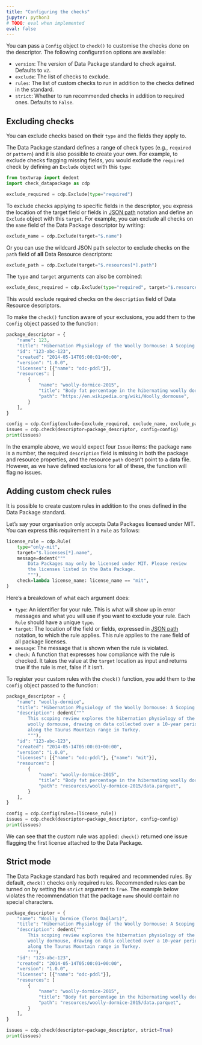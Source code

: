 ```yaml
---
title: "Configuring the checks"
jupyter: python3
# TODO: eval when implemented
eval: false
---
```


You can pass a `Config` object to `check()` to customise the checks done
on the descriptor. The following configuration options are available:

-   `version`: The version of Data Package standard to check against.
    Defaults to `v2`.
-   `exclude`: The list of checks to exclude.
-   `rules`: The list of custom checks to run in addition to the checks
    defined in the standard.
-   `strict`: Whether to run recommended checks in addition to required
    ones. Defaults to `False`.

## Excluding checks

You can exclude checks based on their `type` and the fields they apply
to.

The Data Package standard defines a range of check types (e.g.,
`required` or `pattern`) and it is also possible to create your own. For
example, to exclude checks flagging missing fields, you would exclude
the `required` check by defining an `Exclude` object with this `type`:

```python
from textwrap import dedent
import check_datapackage as cdp

exclude_required = cdp.Exclude(type="required")
```

To exclude checks applying to specific fields in the descriptor, you
express the location of the target field or fields in [JSON
path](https://en.wikipedia.org/wiki/JSONPath) notation and define an
`Exclude` object with this `target`. For example, you can exclude all
checks on the `name` field of the Data Package descriptor by writing:

```python
exclude_name = cdp.Exclude(target="$.name")
```

Or you can use the wildcard JSON path selector to exclude checks on the
`path` field of **all** Data Resource descriptors:

```python
exclude_path = cdp.Exclude(target="$.resources[*].path")
```

The `type` and `target` arguments can also be combined:

```python
exclude_desc_required = cdp.Exclude(type="required", target="$.resources[*].description")
```

This would exclude required checks on the `description` field of Data
Resource descriptors.

To make the `check()` function aware of your exclusions, you add them to
the `Config` object passed to the function:

```python
package_descriptor = {
    "name": 123,
    "title": "Hibernation Physiology of the Woolly Dormouse: A Scoping Review.",
    "id": "123-abc-123",
    "created": "2014-05-14T05:00:01+00:00",
    "version": "1.0.0",
    "licenses": [{"name": "odc-pddl"}],
    "resources": [
        {
            "name": "woolly-dormice-2015",
            "title": "Body fat percentage in the hibernating woolly dormouse",
            "path": "https://en.wikipedia.org/wiki/Woolly_dormouse",
        }
    ],
}

config = cdp.Config(exclude=[exclude_required, exclude_name, exclude_path])
issues = cdp.check(descriptor=package_descriptor, config=config)
print(issues)
```

In the example above, we would expect four `Issue` items: the package
`name` is a number, the required `description` field is missing in both
the package and resource properties, and the resource `path` doesn't
point to a data file. However, as we have defined exclusions for all of
these, the function will flag no issues.

## Adding custom check rules

It is possible to create custom rules in addition to the ones defined in
the Data Package standard.

Let's say your organisation only accepts Data Packages licensed under
MIT. You can express this requirement in a `Rule` as follows:

```python
license_rule = cdp.Rule(
    type="only-mit",
    target="$.licenses[*].name",
    message=dedent("""
        Data Packages may only be licensed under MIT. Please review
        the licenses listed in the Data Package.
        """),
    check=lambda license_name: license_name == "mit",
)
```

Here's a breakdown of what each argument does:

-   `type`: An identifier for your rule. This is what will show up in
    error messages and what you will use if you want to exclude your
    rule. Each `Rule` should have a unique `type`.
-   `target`: The location of the field or fields, expressed in [JSON
    path](https://en.wikipedia.org/wiki/JSONPath) notation, to which the
    rule applies. This rule applies to the `name` field of all package
    licenses.
-   `message`: The message that is shown when the rule is violated.
-   `check`: A function that expresses how compliance with the rule is
    checked. It takes the value at the `target` location as input and
    returns true if the rule is met, false if it isn't.

To register your custom rules with the `check()` function, you add them
to the `Config` object passed to the function:

```python
package_descriptor = {
    "name": "woolly-dormice",
    "title": "Hibernation Physiology of the Woolly Dormouse: A Scoping Review.",
    "description": dedent("""
        This scoping review explores the hibernation physiology of the
        woolly dormouse, drawing on data collected over a 10-year period
        along the Taurus Mountain range in Turkey.
        """),
    "id": "123-abc-123",
    "created": "2014-05-14T05:00:01+00:00",
    "version": "1.0.0",
    "licenses": [{"name": "odc-pddl"}, {"name": "mit"}],
    "resources": [
        {
            "name": "woolly-dormice-2015",
            "title": "Body fat percentage in the hibernating woolly dormouse",
            "path": "resources/woolly-dormice-2015/data.parquet",
        }
    ],
}

config = cdp.Config(rules=[license_rule])
issues = cdp.check(descriptor=package_descriptor, config=config)
print(issues)
```

We can see that the custom rule was applied: `check()` returned one
issue flagging the first license attached to the Data Package.

## Strict mode

The Data Package standard has both required and recommended rules. By
default, `check()` checks only required rules. Recommended rules can be
turned on by setting the `strict` argument to `True`. The example below
violates the recommendation that the package `name` should contain no
special characters.

```python
package_descriptor = {
    "name": "Woolly Dormice (Toros Dağları)",
    "title": "Hibernation Physiology of the Woolly Dormouse: A Scoping Review.",
    "description": dedent("""
        This scoping review explores the hibernation physiology of the
        woolly dormouse, drawing on data collected over a 10-year period
        along the Taurus Mountain range in Turkey.
        """),
    "id": "123-abc-123",
    "created": "2014-05-14T05:00:01+00:00",
    "version": "1.0.0",
    "licenses": [{"name": "odc-pddl"}],
    "resources": [
        {
            "name": "woolly-dormice-2015",
            "title": "Body fat percentage in the hibernating woolly dormouse",
            "path": "resources/woolly-dormice-2015/data.parquet",
        }
    ],
}

issues = cdp.check(descriptor=package_descriptor, strict=True)
print(issues)
```
